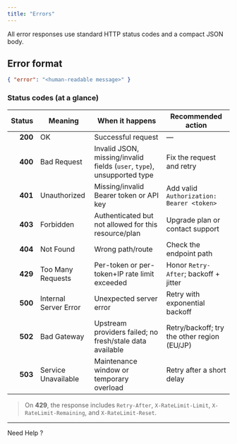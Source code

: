 ```yaml
---
title: "Errors"
---
```


All error responses use standard HTTP status codes and a compact JSON body.

## Error format

```json
{ "error": "<human-readable message>" }
```


### Status codes (at a glance)

| Status | Meaning                   | When it happens                                                         | Recommended action                              |
|------:|----------------------------|-------------------------------------------------------------------------|-------------------------------------------------|
| **200** | OK                       | Successful request                                                      | —                                               |
| **400** | Bad Request              | Invalid JSON, missing/invalid fields (`user`, `type`), unsupported type | Fix the request and retry                       |
| **401** | Unauthorized             | Missing/invalid Bearer token or API key                                 | Add valid `Authorization: Bearer <token>`       |
| **403** | Forbidden                | Authenticated but not allowed for this resource/plan                    | Upgrade plan or contact support                 |
| **404** | Not Found                | Wrong path/route                                                        | Check the endpoint path                         |
| **429** | Too Many Requests        | Per-token or per-token+IP rate limit exceeded                           | Honor `Retry-After`; backoff + jitter           |
| **500** | Internal Server Error    | Unexpected server error                                                 | Retry with exponential backoff                  |
| **502** | Bad Gateway              | Upstream providers failed; no fresh/stale data available                | Retry/backoff; try the other region (EU/JP)     |
| **503** | Service Unavailable      | Maintenance window or temporary overload                                | Retry after a short delay                       |

> On **429**, the response includes `Retry-After`, `X-RateLimit-Limit`, `X-RateLimit-Remaining`, and `X-RateLimit-Reset`.


---

Need Help ?

<Columns cols={2}>
  <Card title="Telegram" icon="telegram" href="https://t.me/hypedexer">
    
  </Card>
  <Card title="Discord" icon="discord" href="https://discord.com/invite/cbKncMeZ52">
    
  </Card>
  <Card title="Email" icon="envelope" href="mailto:contact@hypedexer.com">
    
  </Card>
  <Card title="Twitter" icon="twitter" href="https://x.com/hypedexer">
    
  </Card>
</Columns>
